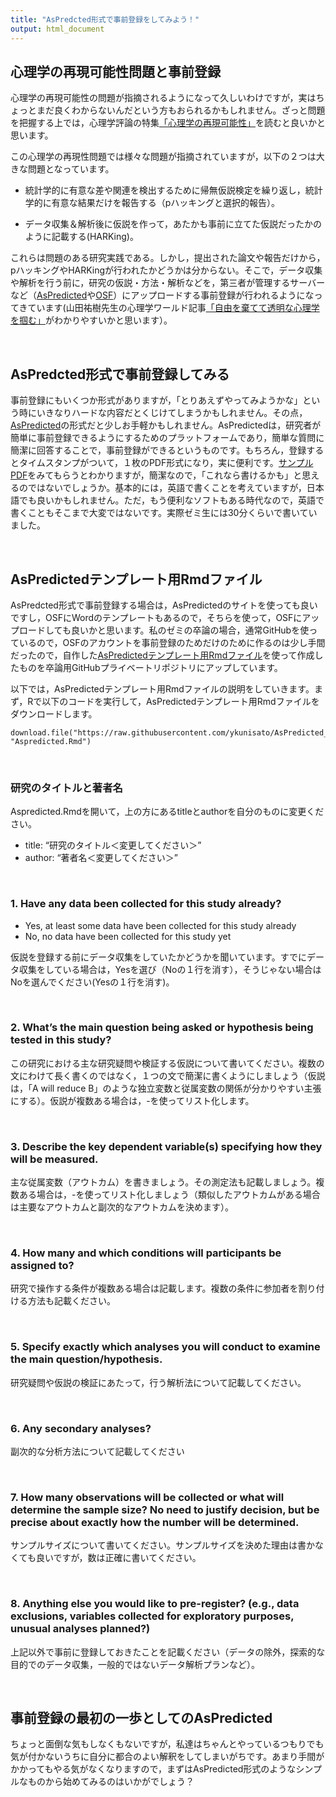 ```yaml
---
title: "AsPredcted形式で事前登録をしてみよう！"
output: html_document
---
```


## 心理学の再現可能性問題と事前登録

心理学の再現可能性の問題が指摘されるようになって久しいわけですが，実はちょっとまだ良くわからないんだという方もおられるかもしれません。ざっと問題を把握する上では，心理学評論の特集[「心理学の再現可能性」](https://www.jstage.jst.go.jp/browse/sjpr/59/1/_contents/-char/ja)を読むと良いかと思います。

この心理学の再現性問題では様々な問題が指摘されていますが，以下の２つは大きな問題となっています。

- 統計学的に有意な差や関連を検出するために帰無仮説検定を繰り返し，統計学的に有意な結果だけを報告する（pハッキングと選択的報告）。

- データ収集＆解析後に仮説を作って，あたかも事前に立てた仮説だったかのように記載する(HARKing)。

これらは問題のある研究実践である。しかし，提出された論文や報告だけから，pハッキングやHARKingが行われたかどうかは分からない。そこで，データ収集や解析を行う前に，研究の仮説・方法・解析などを，第三者が管理するサーバーなど（[AsPredicted](https://aspredicted.org/index.php)や[OSF](https://osf.io/prereg/)）にアップロードする事前登録が行われるようになってきています(山田祐樹先生の心理学ワールド記事[「自由を棄てて透明な心理学を掴む」](https://psych.or.jp/publication/world083/pw15/)がわかりやすいかと思います）。

<br> 

 
## AsPredcted形式で事前登録してみる

事前登録にもいくつか形式がありますが，「とりあえずやってみようかな」という時にいきなりハードな内容だとくじけてしまうかもしれません。その点，[AsPredicted](https://aspredicted.org/index.php)の形式だと少しお手軽かもしれません。AsPredictedは，研究者が簡単に事前登録できるようにするためのプラットフォームであり，簡単な質問に簡潔に回答することで，事前登録ができるというものです。もちろん，登録するとタイムスタンプがついて，１枚のPDF形式になり，実に便利です。[サンプルPDF](https://aspredicted.org/nfj4s.pdf)をみてもらうとわかりますが，簡潔なので，「これなら書けるかも」と思えるのではないでしょうか。基本的には，英語で書くことを考えていますが，日本語でも良いかもしれません。ただ，もう便利なソフトもある時代なので，英語で書くこともそこまで大変ではないです。実際ゼミ生には30分くらいで書いていました。

<br> 

## AsPredictedテンプレート用Rmdファイル

AsPredcted形式で事前登録する場合は，AsPredictedのサイトを使っても良いですし，OSFにWordのテンプレートもあるので，そちらを使って，OSFにアップロードしても良いかと思います。私のゼミの卒論の場合，通常GitHubを使っているので，OSFのアカウントを事前登録のためだけのために作るのは少し手間だったので，自作した[AsPredictedテンプレート用Rmdファイル](https://github.com/ykunisato/AsPredicted_Rmd_template)を使って作成したものを卒論用GitHubプライベートリポジトリにアップしています。

以下では，AsPredictedテンプレート用Rmdファイルの説明をしていきます。まず，Rで以下のコードを実行して，AsPredictedテンプレート用Rmdファイルをダウンロードします。

```
download.file("https://raw.githubusercontent.com/ykunisato/AsPredicted_Rmd_template/master/AsPredicted_Rmd_template.Rmd", "Aspredicted.Rmd")
```

<br> 

### 研究のタイトルと著者名

Aspredicted.Rmdを開いて，上の方にあるtitleとauthorを自分のものに変更ください。

- title: "研究のタイトル＜変更してください＞"
- author: "著者名＜変更してください＞"

<br> 

### 1.	Have any data been collected for this study already? 

-	Yes, at least some data have been collected for this study already
-	No, no data have been collected for this study yet


仮説を登録する前にデータ収集をしていたかどうかを聞いています。すでにデータ収集をしている場合は，Yesを選び（Noの１行を消す），そうじゃない場合はNoを選んでください(Yesの１行を消す)。

<br> 

### 2.	What's the main question being asked or hypothesis being tested in this study? 

この研究における主な研究疑問や検証する仮説について書いてください。複数の文にわけて長く書くのではなく，１つの文で簡潔に書くようにしましょう（仮説は，「A will reduce B」のような独立変数と従属変数の関係が分かりやすい主張にする）。仮説が複数ある場合は，-を使ってリスト化します。

<br> 

### 3.	Describe the key dependent variable(s) specifying how they will be measured. 

主な従属変数（アウトカム）を書きましょう。その測定法も記載しましょう。複数ある場合は，-を使ってリスト化しましょう（類似したアウトカムがある場合は主要なアウトカムと副次的なアウトカムを決めます）。

<br> 

### 4.	How many and which conditions will participants be assigned to? 

研究で操作する条件が複数ある場合は記載します。複数の条件に参加者を割り付ける方法も記載ください。

<br> 

### 5.	Specify exactly which analyses you will conduct to examine the main question/hypothesis. 

研究疑問や仮説の検証にあたって，行う解析法について記載してください。

<br> 

### 6.	Any secondary analyses? 

副次的な分析方法について記載してください

<br> 

### 7.	How many observations will be collected or what will determine the sample size? No need to justify decision, but be precise about exactly how the number will be determined. 

サンプルサイズについて書いてください。サンプルサイズを決めた理由は書かなくても良いですが，数は正確に書いてください。

<br> 

### 8.	Anything else you would like to pre-register? (e.g., data exclusions, variables collected for exploratory purposes, unusual analyses planned?) 

上記以外で事前に登録しておきたことを記載ください（データの除外，探索的な目的でのデータ収集，一般的ではないデータ解析プランなど）。

<br> 


## 事前登録の最初の一歩としてのAsPredicted

ちょっと面倒な気もしなくもないですが，私達はちゃんとやっているつもりでも気が付かないうちに自分に都合のよい解釈をしてしまいがちです。あまり手間がかかってもやる気がなくなりますので，まずはAsPredicted形式のようなシンプルなものから始めてみるのはいかがでしょう？



